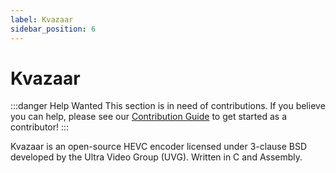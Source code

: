 ```yaml
---
label: Kvazaar
sidebar_position: 6
---
```


# Kvazaar

:::danger Help Wanted
This section is in need of contributions. If you believe you can help, please see our [Contribution Guide](../contribution-guide.mdx) to get started as a contributor!
:::

Kvazaar is an open-source HEVC encoder licensed under 3-clause BSD developed by the Ultra Video Group (UVG). Written in C and Assembly.